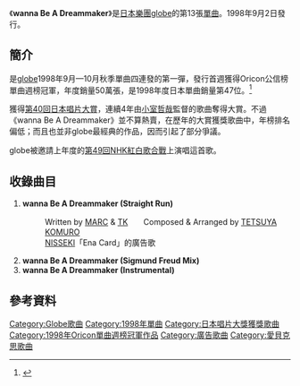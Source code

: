 {{lowercase|wanna Be A Dreammaker}}
{{Infobox Single|
| Name                  = wanna Be A Dreammaker
| Cover=wanna Be A Dreammaker.jpg
| Artist                = [[globe|globe]]
| Album                 = [[Relation|Relation]]
| Released              = 1998年9月2日
| Recorded              = 
| Genre                 = [[J-POP|J-POP]]
| Length                = 
| Label                 = [[avex_globe|avex globe]]
| Producer              = [[小室哲哉|Tetsuya Komuro]]
| Reviews               = 
| Chart position        = *週間最高排行第1位（[[Oricon|Oricon]]）
*1998年年間排行第47位（[[Oricon|Oricon]]）
| Certification         = 雙白金（[[日本唱片協會|日本唱片協會]]）
| Last single           = [[Love_again_(單曲)|Love again]]<br />（1998年）
| This single           = '''wanna Be A Dreammaker'''<br />（1998年）
| Next single           = [[Sa_Yo_Na_Ra|Sa Yo Na Ra]]<br />（1998年）
}}
《'''wanna Be A Dreammaker'''》是[[日本|日本]][[樂團|樂團]][[globe|globe]]的第13張[[單曲|單曲]]。1998年9月2日發行。

==簡介==
是[[globe|globe]]1998年9月—10月秋季單曲四連發的第一彈，發行首週獲得Oricon公信榜單曲週榜冠軍，年度銷量50萬張，是1998年度日本單曲銷量第47位。<ref>{{Cite web |url=http://www.musictvprogram.com/corner-ranking-1998.html |script-title=ja:1998年間シングルランキング TOP100 |access-date=2010-06-30 |archive-url=https://web.archive.org/web/20101102231929/http://www.musictvprogram.com/corner-ranking-1998.html |archive-date=2010-11-02 |dead-url=yes }}</ref>

獲得[[第40回日本唱片大賞|第40回]][[日本唱片大賞|日本唱片大賞]]，連續4年由[[小室哲哉|小室哲哉]]監督的歌曲奪得大賞。不過《wanna Be A Dreammaker》並不算熱賣，在歷年的大賞獲獎歌曲中，年榜排名偏低；而且也並非globe最經典的作品，因而引起了部分爭議。

globe被邀請上年度的[[第49回NHK紅白歌合戰|第49回]][[NHK紅白歌合戰|NHK紅白歌合戰]]上演唱這首歌。

==收錄曲目==
#'''wanna Be A Dreammaker (Straight Run)'''
#:Written by [[酒井龍一|MARC]] & [[小室哲哉|TK]]　　Composed & Arranged by [[小室哲哉|TETSUYA KOMURO]]
#:[[新日本石油|NISSEKI]]「Ena Card」的廣告歌 
#'''wanna Be A Dreammaker (Sigmund Freud Mix)'''
#'''wanna Be A Dreammaker (Instrumental)'''

==參考資料==
{{reflist}}

{{日本唱片大獎受獎}}

[[Category:Globe歌曲|Category:Globe歌曲]]
[[Category:1998年單曲|Category:1998年單曲]]
[[Category:日本唱片大獎獲獎歌曲|Category:日本唱片大獎獲獎歌曲]]
[[Category:1998年Oricon單曲週榜冠軍作品|Category:1998年Oricon單曲週榜冠軍作品]]
[[Category:廣告歌曲|Category:廣告歌曲]]
[[Category:愛貝克思歌曲|Category:愛貝克思歌曲]]